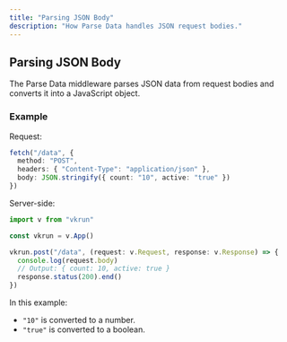 ```yaml
---
title: "Parsing JSON Body"
description: "How Parse Data handles JSON request bodies."
---
```


## Parsing JSON Body

The Parse Data middleware parses JSON data from request bodies and converts it into a JavaScript object.

### Example

Request:

```ts
fetch("/data", {
  method: "POST",
  headers: { "Content-Type": "application/json" },
  body: JSON.stringify({ count: "10", active: "true" })
})
```

Server-side:

```ts
import v from "vkrun"

const vkrun = v.App()

vkrun.post("/data", (request: v.Request, response: v.Response) => {
  console.log(request.body)
  // Output: { count: 10, active: true }
  response.status(200).end()
})
```

In this example:
- `"10"` is converted to a number.
- `"true"` is converted to a boolean.

